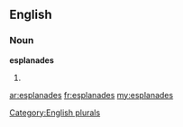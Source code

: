 ==English==

===Noun===
'''esplanades'''

# {{plural of|[[esplanade]]}}

[[Category:English plurals]]

[[ar:esplanades]]
[[fr:esplanades]]
[[my:esplanades]]